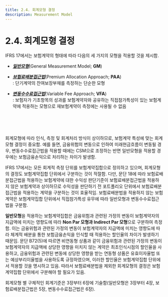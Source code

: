 ```yaml
---
title: 2.4. 회계모형 결정
description: Measurement Model
---
```



# 2.4. 회계모형 결정

IFRS 17에서는 보험계약의 형태에 따라 다음의 세 가지의 모형을 적용할 것을 제시함.

<Callout severity="success">

* [_**일반모형**_](/ifrs/320)(General Measurement Model; **GM**)

* [_**보험료배분접근법**_](/ifrs/500)(Premium Allocation Approach; **PAA**)\
    : 단기계약의 잔여보장부채를 측정하는 단순한 모형

* [_**변동수수료접근법**_](/ifrs/600)(Variable Fee Approach; **VFA**)\
    : 보험자가 기초항목의 성과를 보험계약자와 공유하는 직접참가특성이 있는 보험계약에 적용하는 모형으로 재보험계약이 측정에는 사용될 수 없음
</Callout>

<br></br><br></br>
회계모형에 따라 인식, 측정 및 회계처리 방식이 상이하므로, 보험계약 특성에 맞는 회계모형 결정이 중요함. 예를 들면, 금융위험의 변동으로 인하여 미래현금흐름이 변동될 경우, 변동수수료접근법을 적용할 때에는 CSM으로 조정하는 반면 일반모형을 적용할 경우에는 보험금융손익으로 처리하는 차이가 발생함.

IFRS 17에서는 모든 회계적 측정 단위를 보험계약집합으로 정의하고 있으며, 회계모형의 결정도 보험계약집합 단위에서 구분하는 것이 적절함. 다만, 문단 18에 따라 보험료배분접근법을 적용하는 보험계약에 대한 수익성 판단기준이 보험료배분접근법을 적용하지 않은 보험계약과 상이하므로 수익성을 판단하기 전 포트폴리오 단위에서 보험료배분접근법을 적용하는 계약을 구분하는 것이 효율적임. 보험료배분법을 적용하지 않는 보험계약은 보험계약집합 단위에서 직접참가특성 유무에 따라 일반모형과 변동수수료접근법을 구분함.

**일반모형**을 적용하는 보험계약집합은 금융위험과 관련된 가정의 변동이 보험계약자의 지급액에 미치는 영향도에 따라 **Non Par 모형과 Indirect Par 모형**으로 구분하여 측정함. 이는 금융위험과 관련된 가정의 변동이 보험계약자의 지급액에 미치는 영향도에 따라 체계적 배분을 통한 보험금융손익을 인식할 때 적용하는 할인율의 차이가 발생하기 때문임. 문단 B72(5)에 따르면 비연동형 상품과 같이 금융위험과 관련된 가정의 변동이 보험계약자의 지급액에 상당한 영향을 미치지 않는 계약은 최초인식시점의 할인율을 사용하고, 금융위험과 관련된 변동에 상당한 영향을 받는 연동형 상품은 유효이자율법 또는 예상부리이율법을 사용하도록 규정하였으며, 이러한 할인율은 보험계약집합 단위에서 적용할 것을 명시하고 있음. 따라서 보험료배분법을 제외한 회계모형의 결정은 보험계약집합 단위에서 구분해야 할 필요가 있음.

회계모형 별 구체적인 회계기준은 3장부터 6장에 기술함(일반모형은 3장부터 4장, 보험료배분접근법은 5장, 변동수수료접근법은 6장).
